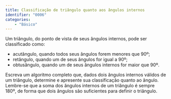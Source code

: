 ```yaml
---
title: Classificação de triângulo quanto aos ângulos internos
identifier: "0006"
categories:
    - "Básico"
---
```


::: {.exercicio}
Um triângulo, do ponto de vista de seus ângulos internos, pode ser classificado como:

* acutângulo, quando todos seus ângulos forem menores que 90º;
* retângulo, quando um de seus ângulos for igual a 90º;
* obtusângulo, quando um de seus ângulos internos for maior que 90º.


Escreva um algoritmo completo que, dados dois ângulos internos válidos de um triângulo, determine e apresente sua classificação quanto ao ângulo. Lembre-se que a soma dos ângulos internos de um triângulo é sempre 180º, de forma que dois ângulos são suficientes para definir o triângulo.
:::